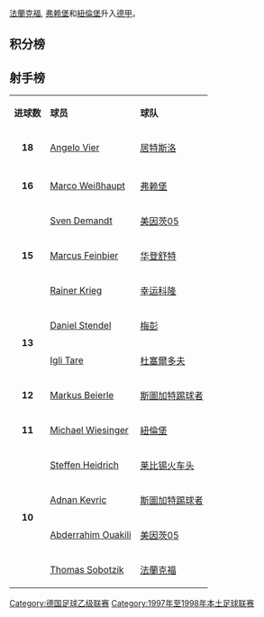 {{unreferenced|time=2011-09-23T13:24:06+00:00}}
[[法蘭克福足球俱樂部|法蘭克福]], [[弗赖堡体育俱乐部|弗赖堡]]和[[紐倫堡足球俱乐部|紐倫堡]]升入[[德国足球甲级联赛|德甲]]。

==积分榜==
{{Fb cl header |sort=y}}
{{Fb cl team |p=1 |t=Frankfurt           |w=17|d=13|l=4 |gf=50|ga=32|bc=#D0F0C0|champion=y |promoted=y}}
{{Fb cl2 qr |promotion=y |rows=3 |s=1998-99 |c=Bundesliga}}
{{Fb cl team |p=2 |t=Freiburg            |w=18|d=7 |l=9 |gf=57|ga=36|bc=#D0F0C0|promoted=y }}
{{Fb cl team |p=3 |t=Nuremberg           |w=17|d=8 |l=9 |gf=52|ga=35|bc=#D0F0C0|promoted=y }}
{{Fb cl team |p=4 |t=St. Pauli           |w=14|d=14|l=6 |gf=43|ga=31}}
{{Fb cl team |p=5 |t=Gütersloh           |w=13|d=16|l=5 |gf=43|ga=26}}
{{Fb cl team |p=6 |t=Fortuna Köln        |w=11|d=13|l=10|gf=53|ga=53}}
{{Fb cl team |p=7 |t=Düsseldorf          |w=13|d=7 |l=14|gf=52|ga=54}}
{{Fb cl team |p=8 |t=Energie Cottbus     |w=10|d=15|l=9 |gf=38|ga=36}}
{{Fb cl team |p=9 |t=Greuther Fürth      |w=11|d=12|l=11|gf=32|ga=32}}
{{Fb cl team |p=10|t=Mainz               |w=10|d=14|l=10|gf=55|ga=48}}
{{Fb cl team |p=11|t=Unterhaching        |w=12|d=14|l=10|gf=41|ga=35}}
{{Fb cl team |p=12|t=Stuttgarter Kickers |w=12|d=8 |l=14|gf=44|ga=47}}
{{Fb cl team |p=13|t=Uerdingen           |w=11|d=10|l=13|gf=36|ga=40}}
{{Fb cl team |p=14|t=Wattenscheid        |w=10|d=10|l=14|gf=41|ga=41}}
{{Fb cl team |p=15|t=Leipzig             |w=10|d=9 |l=15|gf=31|ga=51|bc=#FFBBBB|relegated=y}}
{{Fb cl2 qr |relegation=y |rows=4 |s=1998-99 |c=Regionalliga }}
{{Fb cl team |p=16|t=Carl Zeiss Jena     |w=8 |d=9 |l=17|gf=39|ga=61|bc=#FFBBBB|relegated=y}}
{{Fb cl team |p=17|t=Zwickau             |w=6 |d=10|l=18|gf=32|ga=55|bc=#FFBBBB|relegated=y}}
{{Fb cl team |p=18|t=Meppen              |w=6 |d=9 |l=19|gf=35|ga=61|bc=#FFBBBB|relegated=y}}
{{Fb cl footer|s=[http://www.bundesliga.de Bundesliga.de]|nt=[[莱比锡火车头足球俱乐部|莱比锡火车头]], [[耶拿卡尔蔡斯足球俱乐部|卡爾斯耶拿]]和[[茨维考足球俱乐部|茨维考]] 降入[[德国足球地区联赛|德国足球地区联赛]]东北区联赛， [[梅彭体育俱乐部|梅彭]] 降入[[德国足球地区联赛|德国足球地区联赛]]北区联赛。
}}

==射手榜==
{| class="wikitable" cellpadding="3" 
|-
|'''进球数'''
|'''球员'''
|'''球队'''
|-
|rowspan="1" align=center|'''18'''
|{{Flagicon|GER}} [[Angelo_Vier|Angelo Vier]]
|[[居特斯洛足球俱乐部|居特斯洛]]
|-
|-
|rowspan="1" align=center|'''16'''
|{{Flagicon|GER}} [[Marco_Weißhaupt|Marco Weißhaupt]]
|[[弗赖堡体育俱乐部|弗赖堡]]
|-
|rowspan="3" align=center|'''15'''
|{{Flagicon|GER}} [[Sven_Demandt|Sven Demandt]]
|[[美因茨05足球俱乐部|美因茨05]]
|-
|{{Flagicon|GER}} [[Marcus_Feinbier|Marcus Feinbier]]
|[[华登舒特足球俱乐部|华登舒特]]
|-
|{{Flagicon|GER}} [[Rainer_Krieg|Rainer Krieg]]
|[[幸运科隆体育俱乐部|幸运科隆]]
|-
|rowspan="2" align=center|'''13'''
|{{Flagicon|GER}} [[Daniel_Stendel|Daniel Stendel]]
|[[梅彭体育俱乐部|梅彭]]
|-
|{{Flagicon|Albania}} [[Igli_Tare|Igli Tare]]
|[[杜塞尔多夫足球俱乐部|杜塞爾多夫]]
|-
|rowspan="1" align=center|'''12'''
|{{Flagicon|GER}} [[Markus_Beierle|Markus Beierle]]
|[[斯圖加特踢球者足球俱樂部|斯圖加特踢球者]]
|-
|rowspan="1" align=center|'''11'''
|{{Flagicon|GER}} [[Michael_Wiesinger|Michael Wiesinger]]
|[[紐倫堡足球俱乐部|紐倫堡]]
|-
|rowspan="4" align=center|'''10'''
|{{Flagicon|GER}} [[Steffen_Heidrich|Steffen Heidrich]]
|[[莱比锡火车头足球俱乐部|莱比锡火车头]]
|-
|{{Flagicon|GER}} [[Adnan_Kevric|Adnan Kevric]]
|[[斯圖加特踢球者足球俱樂部|斯圖加特踢球者]]
|-
|{{Flagicon|Morocco}} [[Abderrahim_Ouakili|Abderrahim Ouakili]]
|[[美因茨05足球俱乐部|美因茨05]]
|-
|{{Flagicon|GER}} [[Thomas_Sobotzik|Thomas Sobotzik]]
|[[法蘭克福足球俱樂部|法蘭克福]]
|}

{{德乙赛季}}

{{DEFAULTSORT:Fussball-Bundesliga 1997-98, 2.}}
[[Category:德国足球乙级联赛|Category:德国足球乙级联赛]]
[[Category:1997年至1998年本土足球联赛|Category:1997年至1998年本土足球联赛]]
